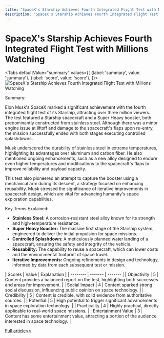 ```yaml
---
title: "SpaceX's Starship Achieves Fourth Integrated Flight Test with Millions Watching"
description: "SpaceX's Starship Achieves Fourth Integrated Flight Test with Millions Watching"
---
```



# SpaceX's Starship Achieves Fourth Integrated Flight Test with Millions Watching


<Tabs
	defaultValue="summary"
	values={[
	{label: 'summary', value: 'summary'},
	{label: 'score', value: 'score'},
]}>
<TabItem value="summary">
<img
  src="https://image.informedainews.com/2024/06/Spo-CkH-1717723141-0.jpg"
  alt="SpaceX's Starship Achieves Fourth Integrated Flight Test with Millions Watching"
/>



Summary:

Elon Musk's SpaceX marked a significant achievement with the fourth integrated flight test of its Starship, attracting over three million viewers. The test featured a Starship spacecraft and a Super Heavy booster, both predominantly constructed from stainless steel. Although there was a minor engine issue at liftoff and damage to the spacecraft's flaps upon re-entry, the mission successfully ended with both stages executing controlled splashdowns.

Musk underscored the durability of stainless steel in extreme temperatures, highlighting its advantages over aluminum and carbon fiber. He also mentioned ongoing enhancements, such as a new alloy designed to endure even higher temperatures and modifications to the spacecraft's flaps to improve reliability and payload capacity.

This test also pioneered an attempt to capture the booster using a mechanical arm during its descent, a strategy focused on enhancing reusability. Musk stressed the significance of iterative improvements in spacecraft design, which are vital for advancing humanity's space exploration capabilities.

Key Terms Explained:

- **Stainless Steel:** A corrosion-resistant steel alloy known for its strength and high-temperature resistance.
- **Super Heavy Booster:** The massive first stage of the Starship system, engineered to deliver the initial propulsion for space missions.
- **Controlled Splashdown:** A meticulously planned water landing of a spacecraft, ensuring the safety and integrity of the vehicle.
- **Reusability:** The capability to reuse a spacecraft, which can lower costs and the environmental footprint of space travel.
- **Iterative Improvements:** Ongoing refinements in design and technology, informed by data from each subsequent test or mission.
</TabItem>
<TabItem value="score">
	| Scores     | Value   | Explanation |
	| -------- | ------- | ------- |
	| Objectivity  | 5    | Content provides a balanced report on the test, highlighting both successes and areas for improvement.    |
	| Social Impact | 4     | Content sparked strong social discussion, influencing public opinion on space technology.    |
	| Credibility    | 5    | Content is credible, with solid evidence from authoritative sources.    |
	| Potential    | 5    | High potential to trigger significant advancements in space exploration technology.    |
	| Practicality    | 4    | Highly practical, directly applicable to real-world space missions.    |
	| Entertainment Value    | 3    | Content has some entertainment value, attracting a portion of the audience interested in space technology.    |
</TabItem>
</Tabs>

[Full article>>](https://www.cnbeta.com.tw/articles/science/1433898.htm)
